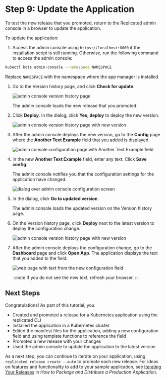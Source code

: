 # Step 9: Update the Application

To test the new release that you promoted, return to the Replicated admin console in a browser to update the application.

To update the application:

1. Access the admin console using `https://localhost:8800` if the installation script is still running. Otherwise, run the following command to access the admin console:

  ```bash
  kubectl kots admin-console --namespace NAMESPACE
  ```

  Replace `NAMESPACE` with the namespace where the app manager is installed.

1. Go to the Version history page, and click **Check for update**.

   ![admin console version history page](/images/tutorials/tutorial-check-for-update.png)

   The admin console loads the new release that you promoted.

1. Click **Deploy**. In the dialog, click **Yes, deploy** to deploy the new version.

   ![admin console version history page with new version](/images/tutorials/tutorial-deploy-app.png)

1. After the admin console deploys the new version, go to the **Config** page where the **Another Text Example** field that you added is displayed.

   ![admin console configuration page with Another Text Example field](/images/tutorials/tutorial-new-config-item.png)

1. In the new **Another Text Example** field, enter any text. Click **Save config**.

   The admin console notifies you that the configuration settings for the application have changed.

   ![dialog over admin console configuration screen](/images/tutorials/tutorial-go-to-updated-version.png)

1. In the dialog, click **Go to updated version**.

   The admin console loads the updated version on the Version history page.

1. On the Version history page, click **Deploy** next to the latest version to deploy the configuration change.

   ![admin console version history page with new version](/images/tutorials/tutorial-deploy-config-change.png)

1. After the admin console deploys the configuration change, go to the **Dashboard** page and click **Open App**. The application displays the text that you added to the field.

   ![web page with text from the new configuration field](/images/tutorials/tutorial-updated-app.png)

   :::note
   If you do not see the new text, refresh your browser.
   :::

## Next Steps

Congratulations! As part of this tutorial, you:
* Created and promoted a release for a Kubernetes application using the replicated CLI
* Installed the application in a Kubernetes cluster
* Edited the manifest files for the application, adding a new configuration field and using template functions to reference the field
* Promoted a new release with your changes
* Used the admin console to update the application to the latest version

As a next step, you can continue to iterate on your application, using `replicated release create --auto` to promote each new release. For ideas on features and functionality to add to your sample application, see [Iterating Your Releases](/vendor/distributing-workflow#iterating-your-releases) in _How to Package and Distribute a Production Application_.
